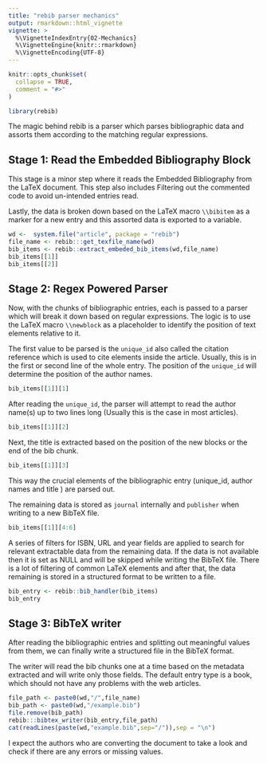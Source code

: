 ```yaml
---
title: "rebib parser mechanics"
output: rmarkdown::html_vignette
vignette: >
  %\VignetteIndexEntry{02-Mechanics}
  %\VignetteEngine{knitr::rmarkdown}
  %\VignetteEncoding{UTF-8}
---
```


```r
knitr::opts_chunk$set(
  collapse = TRUE,
  comment = "#>"
)
```

```r
library(rebib)
```

The magic behind rebib is a parser which parses bibliographic data and assorts them according to the matching regular expressions.

## Stage 1: Read the Embedded Bibliography Block

This stage is a minor step where it reads the Embedded Bibliography from the LaTeX document. This step also includes Filtering out the commented code to avoid un-intended entries read.

Lastly, the data is broken down based on the LaTeX macro `\\bibitem` as a marker for a new entry and this assorted data is exported to a variable.

```r
wd <-  system.file("article", package = "rebib")
file_name <- rebib:::get_texfile_name(wd)
bib_items <- rebib::extract_embeded_bib_items(wd,file_name)
bib_items[[1]]
bib_items[[2]]
```


## Stage 2: Regex Powered Parser


Now, with the chunks of bibliographic entries, each is passed to a parser which will break it down based on regular expressions.
The logic is to use the LaTeX macro `\\newblock` as a placeholder to identify the position of text elements relative to it.

The first value to be parsed is the `unique_id` also called the citation reference which is used to cite elements inside the article. Usually, this is in the first or second line of the whole entry. The position of the 
`unique_id` will determine the position of the author names.

```r
bib_items[[1]][1]
```

After reading the `unique_id`, the parser will attempt to read the author name(s) up to two lines long (Usually this is the case in most articles).


```r
bib_items[[1]][2]
```

Next, the title is extracted based on the position of the new blocks or the end of the bib chunk. 


```r
bib_items[[1]][3]
```

This way the crucial elements of the bibliographic entry (unique_id, author names and title ) are parsed out.

The remaining data is stored as `journal` internally and `publisher` when writing to a new BibTeX file.


```r
bib_items[[1]][4:6]
```

A series of filters for ISBN, URL and year fields are applied to search for relevant extractable data from the remaining data. If the data is not available then it is set as NULL and will be skipped while writing the BibTeX file. 
There is a lot of filtering of common LaTeX elements and after that, the data remaining is stored in a structured format to be written to a file. 


```r
bib_entry <- rebib::bib_handler(bib_items)
bib_entry
```

## Stage 3: BibTeX writer

After reading the bibliographic entries and splitting out meaningful values from them, we can finally write a structured file in the BibTeX format.

The writer will read the bib chunks one at a time based on the metadata extracted and will write only those fields. The default entry type is a book, which should not have any problems with the web articles. 

```r
file_path <- paste0(wd,"/",file_name)
bib_path <- paste0(wd,"/example.bib")
file.remove(bib_path)
rebib:::bibtex_writer(bib_entry,file_path)
cat(readLines(paste(wd,"example.bib",sep="/")),sep = "\n")
```


I expect the authors who are converting the document to take a look and check if there are any errors or missing values. 
